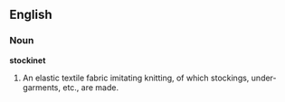 ==English==

===Noun===

'''stockinet'''

#An elastic textile fabric imitating knitting, of which stockings, under-garments, etc., are made.